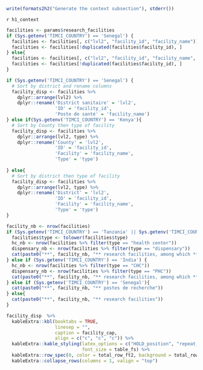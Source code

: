 ```r
write(formats2h2("Generate the context subsection"), stderr())
```

`r h1_context`

```r
facilities <- params$research_facilities
if (Sys.getenv('TIMCI_COUNTRY') == 'Senegal') {
  facilities <- facilities[, c("lvl2", "facility_id", "facility_name")]
  facilities <- facilities[!duplicated(facilities$facility_id), ]
} else{
  facilities <- facilities[, c("lvl2", "facility_id", "facility_name", "type")]
  facilities <- facilities[!duplicated(facilities$facility_id), ]
}
```

```r
if (Sys.getenv('TIMCI_COUNTRY') == 'Senegal') {
  # Sort by district and rename columns
  facility_disp <- facilities %>%
    dplyr::arrange(lvl2) %>%
    dplyr::rename('District sanitaire' = 'lvl2',
                  'ID' = 'facility_id',
                  'Poste de santé' = 'facility_name')
} else if(Sys.getenv('TIMCI_COUNTRY') == 'Kenya'){
  # Sort by County then type of facility
  facility_disp <- facilities %>%
    dplyr::arrange(lvl2, type) %>%
    dplyr::rename('County' = 'lvl2',
                  'ID' = 'facility_id',
                  'Facility' = 'facility_name',
                  'Type' = 'type')
  
} else{
  # Sort by district then type of facility
  facility_disp <- facilities %>%
    dplyr::arrange(lvl2, type) %>%
    dplyr::rename('District' = 'lvl2',
                  'ID' = 'facility_id',
                  'Facility' = 'facility_name',
                  'Type' = 'type')
}
```

```r
facility_nb <- nrow(facilities)
if (Sys.getenv('TIMCI_COUNTRY') == 'Tanzania' || Sys.getenv('TIMCI_COUNTRY') == 'Kenya') {
  facilities$type <- tolower(facilities$type)
  hc_nb <- nrow(facilities %>% filter(type == "health center"))
  dispensary_nb <- nrow(facilities %>% filter(type == "dispensary"))
  cat(paste0("**", facility_nb, "** research facilities, among which **", hc_nb, "** health centres and **", dispensary_nb, "** dispensaries"))
} else if (Sys.getenv('TIMCI_COUNTRY') == 'India') {
  hc_nb <- nrow(facilities %>% filter(type == "CHC"))
  dispensary_nb <- nrow(facilities %>% filter(type == "PHC"))
  cat(paste0("**", facility_nb, "** research facilities, among which **", hc_nb, "** community health centres (CHCs) and **", dispensary_nb, "** primary health centres (PHCs)"))
} else if (Sys.getenv('TIMCI_COUNTRY') == 'Senegal'){
  cat(paste0("**", facility_nb, "** postes de recherche"))
} else{
  cat(paste0("**", facility_nb, "** research facilities"))
}
```

```r
facility_disp  %>% 
  kableExtra::kbl(booktabs = TRUE,
                  linesep = "",
                  caption = facility_cap,
                  align = c("c", "c", "c")) %>% 
  kableExtra::kable_styling(latex_options = c("HOLD_position", "repeat_header"),
                            font_size = table_fs) %>%
  kableExtra::row_spec(0, color = total_row_ft2, background = total_row_bg2, bold = TRUE) %>%
  kableExtra::collapse_rows(columns = 1, valign = "top") 
```
